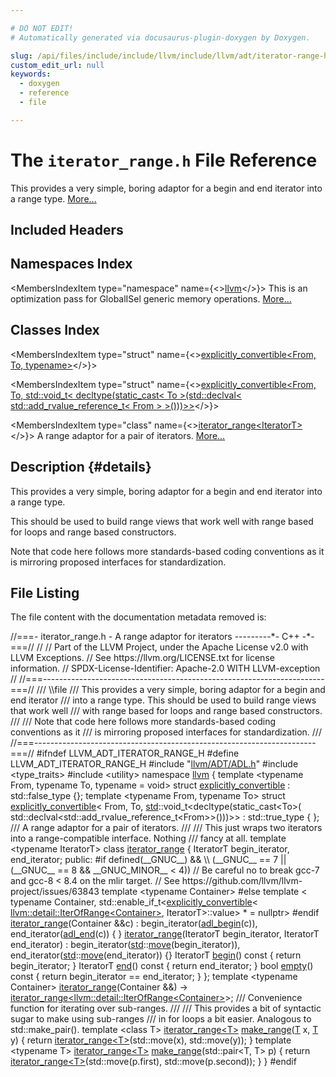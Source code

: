 ```yaml
---

# DO NOT EDIT!
# Automatically generated via docusaurus-plugin-doxygen by Doxygen.

slug: /api/files/include/include/llvm/include/llvm/adt/iterator-range-h
custom_edit_url: null
keywords:
  - doxygen
  - reference
  - file

---
```





# The `iterator_range.h` File Reference

<DoxygenPage pluginConfig={pluginConfig}>

This provides a very simple, boring adaptor for a begin and end iterator into a range type. <a href="#details">More...</a>

## Included Headers

<IncludesList>
<IncludesListItem
  filePath="llvm/ADT/ADL.h"
  permalink="/docs/api/files/include/include/llvm/include/llvm/adt/adl-h"
  isLocal="true" />
<IncludesListItem
  filePath="type_traits"
  permalink=""
  isLocal="false" />
<IncludesListItem
  filePath="utility"
  permalink=""
  isLocal="false" />
</IncludesList>

## Namespaces Index

<MembersIndex>

<MembersIndexItem
  type="namespace"
  name={<><a href="/docs/api/namespaces/llvm">llvm</a></>}>
This is an optimization pass for GlobalISel generic memory operations. <a href="/docs/api/namespaces/llvm/#details">More...</a>
</MembersIndexItem>

</MembersIndex>

## Classes Index

<MembersIndex>

<MembersIndexItem
  type="struct"
  name={<><a href="/docs/api/structs/llvm/explicitly-convertible">explicitly_convertible&lt;From, To, typename&gt;</a></>}>
</MembersIndexItem>

<MembersIndexItem
  type="struct"
  name={<><a href="/docs/api/structs/llvm/explicitly-convertible-237485864ea02ab8fd3ad8ce26ce86b6">explicitly_convertible&lt;From, To, std::void_t&lt; decltype(static_cast&lt; To &gt;(std::declval&lt; std::add_rvalue_reference_t&lt; From &gt; &gt;()))&gt;&gt;</a></>}>
</MembersIndexItem>

<MembersIndexItem
  type="class"
  name={<><a href="/docs/api/classes/llvm/iterator-range">iterator_range&lt;IteratorT&gt;</a></>}>
A range adaptor for a pair of iterators. <a href="/docs/api/classes/llvm/iterator-range/#details">More...</a>
</MembersIndexItem>

</MembersIndex>

## Description {#details}

This provides a very simple, boring adaptor for a begin and end iterator into a range type.

This should be used to build range views that work well with range based for loops and range based constructors.

Note that code here follows more standards-based coding conventions as it is mirroring proposed interfaces for standardization.

## File Listing

The file content with the documentation metadata removed is:

<ProgramListing>

<Link id="l00001" /><CodeLine lineNumber="1"><Highlight kind="comment">//===- iterator&#95;range.h - A range adaptor for iterators ---------&#42;- C++ -&#42;-===//</Highlight><Highlight kind="normal"></Highlight></CodeLine>
<Link id="l00002" /><CodeLine lineNumber="2"><Highlight kind="normal"></Highlight><Highlight kind="comment">//</Highlight><Highlight kind="normal"></Highlight></CodeLine>
<Link id="l00003" /><CodeLine lineNumber="3"><Highlight kind="normal"></Highlight><Highlight kind="comment">// Part of the LLVM Project, under the Apache License v2.0 with LLVM Exceptions.</Highlight><Highlight kind="normal"></Highlight></CodeLine>
<Link id="l00004" /><CodeLine lineNumber="4"><Highlight kind="normal"></Highlight><Highlight kind="comment">// See https://llvm.org/LICENSE.txt for license information.</Highlight><Highlight kind="normal"></Highlight></CodeLine>
<Link id="l00005" /><CodeLine lineNumber="5"><Highlight kind="normal"></Highlight><Highlight kind="comment">// SPDX-License-Identifier: Apache-2.0 WITH LLVM-exception</Highlight><Highlight kind="normal"></Highlight></CodeLine>
<Link id="l00006" /><CodeLine lineNumber="6"><Highlight kind="normal"></Highlight><Highlight kind="comment">//</Highlight><Highlight kind="normal"></Highlight></CodeLine>
<Link id="l00007" /><CodeLine lineNumber="7"><Highlight kind="normal"></Highlight><Highlight kind="comment">//===----------------------------------------------------------------------===//</Highlight><Highlight kind="comment"></Highlight></CodeLine>
<Link id="l00008" /><CodeLine lineNumber="8"><Highlight kind="comment">/// \\file</Highlight></CodeLine>
<Link id="l00009" /><CodeLine lineNumber="9"><Highlight kind="comment">/// This provides a very simple, boring adaptor for a begin and end iterator</Highlight></CodeLine>
<Link id="l00010" /><CodeLine lineNumber="10"><Highlight kind="comment">/// into a range type. This should be used to build range views that work well</Highlight></CodeLine>
<Link id="l00011" /><CodeLine lineNumber="11"><Highlight kind="comment">/// with range based for loops and range based constructors.</Highlight></CodeLine>
<Link id="l00012" /><CodeLine lineNumber="12"><Highlight kind="comment">///</Highlight></CodeLine>
<Link id="l00013" /><CodeLine lineNumber="13"><Highlight kind="comment">/// Note that code here follows more standards-based coding conventions as it</Highlight></CodeLine>
<Link id="l00014" /><CodeLine lineNumber="14"><Highlight kind="comment">/// is mirroring proposed interfaces for standardization.</Highlight></CodeLine>
<Link id="l00015" /><CodeLine lineNumber="15"><Highlight kind="comment">///</Highlight><Highlight kind="normal"></Highlight></CodeLine>
<Link id="l00016" /><CodeLine lineNumber="16"><Highlight kind="normal"></Highlight><Highlight kind="comment">//===----------------------------------------------------------------------===//</Highlight><Highlight kind="normal"></Highlight></CodeLine>
<Link id="l00017" /><CodeLine lineNumber="17"><Highlight kind="normal"></Highlight></CodeLine>
<Link id="l00018" /><CodeLine lineNumber="18"><Highlight kind="normal"></Highlight><Highlight kind="preprocessor">#ifndef LLVM&#95;ADT&#95;ITERATOR&#95;RANGE&#95;H</Highlight><Highlight kind="normal"></Highlight></CodeLine>
<Link id="l00019" /><CodeLine lineNumber="19"><Highlight kind="normal"></Highlight><Highlight kind="preprocessor">#define LLVM&#95;ADT&#95;ITERATOR&#95;RANGE&#95;H</Highlight><Highlight kind="normal"></Highlight></CodeLine>
<Link id="l00020" /><CodeLine lineNumber="20"><Highlight kind="normal"></Highlight></CodeLine>
<Link id="l00021" /><CodeLine lineNumber="21"><Highlight kind="normal"></Highlight><Highlight kind="preprocessor">#include &quot;<a href="/docs/api/files/include/include/llvm/include/llvm/adt/adl-h">llvm/ADT/ADL.h</a>&quot;</Highlight><Highlight kind="normal"></Highlight></CodeLine>
<Link id="l00022" /><CodeLine lineNumber="22"><Highlight kind="normal"></Highlight><Highlight kind="preprocessor">#include &lt;type&#95;traits&gt;</Highlight><Highlight kind="normal"></Highlight></CodeLine>
<Link id="l00023" /><CodeLine lineNumber="23"><Highlight kind="normal"></Highlight><Highlight kind="preprocessor">#include &lt;utility&gt;</Highlight><Highlight kind="normal"></Highlight></CodeLine>
<Link id="l00024" /><CodeLine lineNumber="24"><Highlight kind="normal"></Highlight></CodeLine>
<Link id="l00025" /><CodeLine lineNumber="25"><Highlight kind="normal"></Highlight><Highlight kind="keyword">namespace </Highlight><Highlight kind="normal"><a href="/docs/api/namespaces/llvm">llvm</a> &#123;</Highlight></CodeLine>
<Link id="l00026" /><CodeLine lineNumber="26"><Highlight kind="normal"></Highlight></CodeLine>
<Link id="l00027" /><CodeLine lineNumber="27"><Highlight kind="normal"></Highlight><Highlight kind="keyword">template</Highlight><Highlight kind="normal"> &lt;</Highlight><Highlight kind="keyword">typename</Highlight><Highlight kind="normal"> From, </Highlight><Highlight kind="keyword">typename</Highlight><Highlight kind="normal"> To, </Highlight><Highlight kind="keyword">typename</Highlight><Highlight kind="normal"> = </Highlight><Highlight kind="keywordtype">void</Highlight><Highlight kind="normal">&gt;</Highlight></CodeLine>
<Link id="l00028" /><CodeLine lineNumber="28" lineLink="/docs/api/structs/llvm/explicitly-convertible"><Highlight kind="normal"></Highlight><Highlight kind="keyword">struct </Highlight><Highlight kind="normal"><a href="/docs/api/structs/llvm/explicitly-convertible">explicitly&#95;convertible</a> : std::false&#95;type &#123;&#125;;</Highlight></CodeLine>
<Link id="l00029" /><CodeLine lineNumber="29"><Highlight kind="normal"></Highlight></CodeLine>
<Link id="l00030" /><CodeLine lineNumber="30"><Highlight kind="normal"></Highlight><Highlight kind="keyword">template</Highlight><Highlight kind="normal"> &lt;</Highlight><Highlight kind="keyword">typename</Highlight><Highlight kind="normal"> From, </Highlight><Highlight kind="keyword">typename</Highlight><Highlight kind="normal"> To&gt;</Highlight></CodeLine>
<Link id="l00031" /><CodeLine lineNumber="31" lineLink="/docs/api/structs/llvm/explicitly-convertible-237485864ea02ab8fd3ad8ce26ce86b6"><Highlight kind="normal"></Highlight><Highlight kind="keyword">struct </Highlight><Highlight kind="normal"><a href="/docs/api/structs/llvm/explicitly-convertible">explicitly&#95;convertible</a>&lt;</Highlight></CodeLine>
<Link id="l00032" /><CodeLine lineNumber="32"><Highlight kind="normal">    From, To,</Highlight></CodeLine>
<Link id="l00033" /><CodeLine lineNumber="33"><Highlight kind="normal">    <a href="/docs/api/namespaces/std">std</a>::void&#95;t&lt;decltype(static&#95;cast&lt;To&gt;(</Highlight></CodeLine>
<Link id="l00034" /><CodeLine lineNumber="34"><Highlight kind="normal">        std::declval&lt;std::add&#95;rvalue&#95;reference&#95;t&lt;From&gt;&gt;()))&gt;&gt; : std::true&#95;type &#123;</Highlight></CodeLine>
<Link id="l00035" /><CodeLine lineNumber="35"><Highlight kind="normal">&#125;;</Highlight></CodeLine>
<Link id="l00036" /><CodeLine lineNumber="36"><Highlight kind="normal"></Highlight><Highlight kind="comment"></Highlight></CodeLine>
<Link id="l00037" /><CodeLine lineNumber="37"><Highlight kind="comment">/// A range adaptor for a pair of iterators.</Highlight></CodeLine>
<Link id="l00038" /><CodeLine lineNumber="38"><Highlight kind="comment">///</Highlight></CodeLine>
<Link id="l00039" /><CodeLine lineNumber="39"><Highlight kind="comment">/// This just wraps two iterators into a range-compatible interface. Nothing</Highlight></CodeLine>
<Link id="l00040" /><CodeLine lineNumber="40"><Highlight kind="comment">/// fancy at all.</Highlight><Highlight kind="normal"></Highlight></CodeLine>
<Link id="l00041" /><CodeLine lineNumber="41"><Highlight kind="normal"></Highlight><Highlight kind="keyword">template</Highlight><Highlight kind="normal"> &lt;</Highlight><Highlight kind="keyword">typename</Highlight><Highlight kind="normal"> IteratorT&gt;</Highlight></CodeLine>
<Link id="l00042" /><CodeLine lineNumber="42" lineLink="/docs/api/classes/llvm/iterator-range"><Highlight kind="normal"></Highlight><Highlight kind="keyword">class </Highlight><Highlight kind="normal"><a href="/docs/api/classes/llvm/iterator-range/#afc06af8ceb7d8d0498b712802453b38e">iterator&#95;range</a> &#123;</Highlight></CodeLine>
<Link id="l00043" /><CodeLine lineNumber="43"><Highlight kind="normal">  IteratorT begin&#95;iterator, end&#95;iterator;</Highlight></CodeLine>
<Link id="l00044" /><CodeLine lineNumber="44"><Highlight kind="normal"></Highlight></CodeLine>
<Link id="l00045" /><CodeLine lineNumber="45"><Highlight kind="normal"></Highlight><Highlight kind="keyword">public</Highlight><Highlight kind="normal">:</Highlight></CodeLine>
<Link id="l00046" /><CodeLine lineNumber="46"><Highlight kind="normal"></Highlight><Highlight kind="preprocessor">#if defined(&#95;&#95;GNUC&#95;&#95;) &amp;&amp;                                                       \\</Highlight></CodeLine>
<Link id="l00047" /><CodeLine lineNumber="47"><Highlight kind="preprocessor">    (&#95;&#95;GNUC&#95;&#95; == 7 || (&#95;&#95;GNUC&#95;&#95; == 8 &amp;&amp; &#95;&#95;GNUC&#95;MINOR&#95;&#95; &lt; 4))</Highlight><Highlight kind="normal"></Highlight></CodeLine>
<Link id="l00048" /><CodeLine lineNumber="48"><Highlight kind="normal">  </Highlight><Highlight kind="comment">// Be careful no to break gcc-7 and gcc-8 &lt; 8.4 on the mlir target.</Highlight><Highlight kind="normal"></Highlight></CodeLine>
<Link id="l00049" /><CodeLine lineNumber="49"><Highlight kind="normal">  </Highlight><Highlight kind="comment">// See https://github.com/llvm/llvm-project/issues/63843</Highlight><Highlight kind="normal"></Highlight></CodeLine>
<Link id="l00050" /><CodeLine lineNumber="50"><Highlight kind="normal">  </Highlight><Highlight kind="keyword">template</Highlight><Highlight kind="normal"> &lt;</Highlight><Highlight kind="keyword">typename</Highlight><Highlight kind="normal"> Container&gt;</Highlight></CodeLine>
<Link id="l00051" /><CodeLine lineNumber="51"><Highlight kind="normal"></Highlight><Highlight kind="preprocessor">#else</Highlight><Highlight kind="normal"></Highlight></CodeLine>
<Link id="l00052" /><CodeLine lineNumber="52"><Highlight kind="normal">  </Highlight><Highlight kind="keyword">template</Highlight><Highlight kind="normal"> &lt;</Highlight></CodeLine>
<Link id="l00053" /><CodeLine lineNumber="53"><Highlight kind="normal">      </Highlight><Highlight kind="keyword">typename</Highlight><Highlight kind="normal"> Container,</Highlight></CodeLine>
<Link id="l00054" /><CodeLine lineNumber="54"><Highlight kind="normal">      std::enable&#95;if&#95;t&lt;<a href="/docs/api/structs/llvm/explicitly-convertible">explicitly&#95;convertible</a>&lt;</Highlight></CodeLine>
<Link id="l00055" /><CodeLine lineNumber="55"><Highlight kind="normal">          <a href="/docs/api/namespaces/llvm/detail/#a8dc2ebf50e1ee02591c783794cdb879c">llvm::detail::IterOfRange&lt;Container&gt;</a>, IteratorT&gt;::value&gt; &#42; = </Highlight><Highlight kind="keyword">nullptr</Highlight><Highlight kind="normal">&gt;</Highlight></CodeLine>
<Link id="l00056" /><CodeLine lineNumber="56"><Highlight kind="normal"></Highlight><Highlight kind="preprocessor">#endif</Highlight><Highlight kind="normal"></Highlight></CodeLine>
<Link id="l00057" /><CodeLine lineNumber="57" lineLink="/docs/api/classes/llvm/iterator-range/#afc06af8ceb7d8d0498b712802453b38e"><Highlight kind="normal">  <a href="/docs/api/classes/llvm/iterator-range/#afc06af8ceb7d8d0498b712802453b38e">iterator&#95;range</a>(Container &amp;&amp;c)</Highlight></CodeLine>
<Link id="l00058" /><CodeLine lineNumber="58"><Highlight kind="normal">      : begin&#95;iterator(<a href="/docs/api/namespaces/llvm/#a1d927e3bff8edf86442c52cc36a35cc8">adl&#95;begin</a>(c)), end&#95;iterator(<a href="/docs/api/namespaces/llvm/#a4733843958c18c54ab61f2f972fa9a5f">adl&#95;end</a>(c)) &#123;</Highlight></CodeLine>
<Link id="l00059" /><CodeLine lineNumber="59"><Highlight kind="normal">  &#125;</Highlight></CodeLine>
<Link id="l00060" /><CodeLine lineNumber="60" lineLink="/docs/api/classes/llvm/iterator-range/#a5b169099ccb57e0b8fbae3fc0c57b826"><Highlight kind="normal">  <a href="/docs/api/classes/llvm/iterator-range/#a5b169099ccb57e0b8fbae3fc0c57b826">iterator&#95;range</a>(IteratorT begin&#95;iterator, IteratorT end&#95;iterator)</Highlight></CodeLine>
<Link id="l00061" /><CodeLine lineNumber="61"><Highlight kind="normal">      : begin&#95;iterator(<a href="/docs/api/namespaces/std">std</a>::<a href="/docs/api/namespaces/llvm/#abfc9c7ecf70f66901e439f7c04ef3dbb">move</a>(begin&#95;iterator)),</Highlight></CodeLine>
<Link id="l00062" /><CodeLine lineNumber="62"><Highlight kind="normal">        end&#95;iterator(<a href="/docs/api/namespaces/std">std</a>::<a href="/docs/api/namespaces/llvm/#abfc9c7ecf70f66901e439f7c04ef3dbb">move</a>(end&#95;iterator)) &#123;&#125;</Highlight></CodeLine>
<Link id="l00063" /><CodeLine lineNumber="63"><Highlight kind="normal"></Highlight></CodeLine>
<Link id="l00064" /><CodeLine lineNumber="64" lineLink="/docs/api/classes/llvm/iterator-range/#af5a020bd9dd7bc8487dd53ce443fdd8f"><Highlight kind="normal">  IteratorT <a href="/docs/api/classes/llvm/iterator-range/#af5a020bd9dd7bc8487dd53ce443fdd8f">begin</a>()</Highlight><Highlight kind="keyword"> const </Highlight><Highlight kind="normal">&#123; </Highlight><Highlight kind="keywordflow">return</Highlight><Highlight kind="normal"> begin&#95;iterator; &#125;</Highlight></CodeLine>
<Link id="l00065" /><CodeLine lineNumber="65" lineLink="/docs/api/classes/llvm/iterator-range/#aa0344673da91896d39f1b35755ee5d4e"><Highlight kind="normal">  IteratorT <a href="/docs/api/classes/llvm/iterator-range/#aa0344673da91896d39f1b35755ee5d4e">end</a>()</Highlight><Highlight kind="keyword"> const </Highlight><Highlight kind="normal">&#123; </Highlight><Highlight kind="keywordflow">return</Highlight><Highlight kind="normal"> end&#95;iterator; &#125;</Highlight></CodeLine>
<Link id="l00066" /><CodeLine lineNumber="66" lineLink="/docs/api/classes/llvm/iterator-range/#a06fff5bdd2bdf6d2c200e281787dc284"><Highlight kind="normal">  </Highlight><Highlight kind="keywordtype">bool</Highlight><Highlight kind="normal"> <a href="/docs/api/classes/llvm/iterator-range/#a06fff5bdd2bdf6d2c200e281787dc284">empty</a>()</Highlight><Highlight kind="keyword"> const </Highlight><Highlight kind="normal">&#123; </Highlight><Highlight kind="keywordflow">return</Highlight><Highlight kind="normal"> begin&#95;iterator == end&#95;iterator; &#125;</Highlight></CodeLine>
<Link id="l00067" /><CodeLine lineNumber="67"><Highlight kind="normal">&#125;;</Highlight></CodeLine>
<Link id="l00068" /><CodeLine lineNumber="68"><Highlight kind="normal"></Highlight></CodeLine>
<Link id="l00069" /><CodeLine lineNumber="69"><Highlight kind="normal"></Highlight><Highlight kind="keyword">template</Highlight><Highlight kind="normal"> &lt;</Highlight><Highlight kind="keyword">typename</Highlight><Highlight kind="normal"> Container&gt;</Highlight></CodeLine>
<Link id="l00070" /><CodeLine lineNumber="70" lineLink="/docs/api/namespaces/llvm/#a9b5301a03dc90d7ac00440e2de4d9149"><Highlight kind="normal"><a href="/docs/api/namespaces/llvm/#a9b5301a03dc90d7ac00440e2de4d9149">iterator&#95;range</a>(Container &amp;&amp;)</Highlight></CodeLine>
<Link id="l00071" /><CodeLine lineNumber="71"><Highlight kind="normal">    -&gt; <a href="/docs/api/classes/llvm/iterator-range">iterator&#95;range&lt;llvm::detail::IterOfRange&lt;Container&gt;</a>&gt;;</Highlight></CodeLine>
<Link id="l00072" /><CodeLine lineNumber="72"><Highlight kind="normal"></Highlight><Highlight kind="comment"></Highlight></CodeLine>
<Link id="l00073" /><CodeLine lineNumber="73"><Highlight kind="comment">/// Convenience function for iterating over sub-ranges.</Highlight></CodeLine>
<Link id="l00074" /><CodeLine lineNumber="74"><Highlight kind="comment">///</Highlight></CodeLine>
<Link id="l00075" /><CodeLine lineNumber="75"><Highlight kind="comment">/// This provides a bit of syntactic sugar to make using sub-ranges</Highlight></CodeLine>
<Link id="l00076" /><CodeLine lineNumber="76"><Highlight kind="comment">/// in for loops a bit easier. Analogous to std::make&#95;pair().</Highlight><Highlight kind="normal"></Highlight></CodeLine>
<Link id="l00077" /><CodeLine lineNumber="77" lineLink="/docs/api/namespaces/llvm/#a341215803e83773a3e97860dc291f121"><Highlight kind="normal"></Highlight><Highlight kind="keyword">template</Highlight><Highlight kind="normal"> &lt;</Highlight><Highlight kind="keyword">class</Highlight><Highlight kind="normal"> T&gt; <a href="/docs/api/classes/llvm/iterator-range">iterator&#95;range&lt;T&gt;</a> <a href="/docs/api/namespaces/llvm/#a341215803e83773a3e97860dc291f121">make&#95;range</a>(<a href="/docs/api/files/lib/lib/target/lib/target/mips/mips16isellowering-cpp/#a0acb682b8260ab1c60b918599864e2e5">T</a> x, <a href="/docs/api/files/lib/lib/target/lib/target/mips/mips16isellowering-cpp/#a0acb682b8260ab1c60b918599864e2e5">T</a> y) &#123;</Highlight></CodeLine>
<Link id="l00078" /><CodeLine lineNumber="78"><Highlight kind="normal">  </Highlight><Highlight kind="keywordflow">return</Highlight><Highlight kind="normal"> <a href="/docs/api/namespaces/llvm/#a9b5301a03dc90d7ac00440e2de4d9149">iterator&#95;range&lt;T&gt;</a>(std::move(x), std::move(y));</Highlight></CodeLine>
<Link id="l00079" /><CodeLine lineNumber="79"><Highlight kind="normal">&#125;</Highlight></CodeLine>
<Link id="l00080" /><CodeLine lineNumber="80"><Highlight kind="normal"></Highlight></CodeLine>
<Link id="l00081" /><CodeLine lineNumber="81" lineLink="/docs/api/namespaces/llvm/#a590da0117d09569eac07c7666e7142b9"><Highlight kind="normal"></Highlight><Highlight kind="keyword">template</Highlight><Highlight kind="normal"> &lt;</Highlight><Highlight kind="keyword">typename</Highlight><Highlight kind="normal"> T&gt; <a href="/docs/api/classes/llvm/iterator-range">iterator&#95;range&lt;T&gt;</a> <a href="/docs/api/namespaces/llvm/#a341215803e83773a3e97860dc291f121">make&#95;range</a>(std::pair&lt;T, T&gt; p) &#123;</Highlight></CodeLine>
<Link id="l00082" /><CodeLine lineNumber="82"><Highlight kind="normal">  </Highlight><Highlight kind="keywordflow">return</Highlight><Highlight kind="normal"> <a href="/docs/api/namespaces/llvm/#a9b5301a03dc90d7ac00440e2de4d9149">iterator&#95;range&lt;T&gt;</a>(std::move(p.first), std::move(p.second));</Highlight></CodeLine>
<Link id="l00083" /><CodeLine lineNumber="83"><Highlight kind="normal">&#125;</Highlight></CodeLine>
<Link id="l00084" /><CodeLine lineNumber="84"><Highlight kind="normal"></Highlight></CodeLine>
<Link id="l00085" /><CodeLine lineNumber="85"><Highlight kind="normal">&#125;</Highlight></CodeLine>
<Link id="l00086" /><CodeLine lineNumber="86"><Highlight kind="normal"></Highlight></CodeLine>
<Link id="l00087" /><CodeLine lineNumber="87"><Highlight kind="normal"></Highlight><Highlight kind="preprocessor">#endif</Highlight></CodeLine>

</ProgramListing>

</DoxygenPage>
